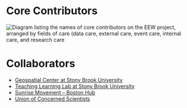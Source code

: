 
<Layout pageTitle="People" sidebarLinks={AboutSidebarLinks} activeHeaderLink="About">

# Core Contributors
<img src={EEWAuthorshipImage} className='full-width-image' alt="Diagram listing the names of core contributors on the EEW project, arranged by fields of care (data care, external care, event care, internal care, and research care"/>

# Collaborators

- <a href="https://www.stonybrook.edu/commcms/gss/">Geospatial Center at Stony Brook University</a>
- <a href="http://apps.tlt.stonybrook.edu/">Teaching Learning Lab at Stony Brook University</a>
- <a href="http://www.facebook.com/SunriseBoston/">Sunrise Movement – Boston Hub</a>
- <a href="https://www.ucsusa.org//">Union of Concerned Scientists</a>

</Layout>
